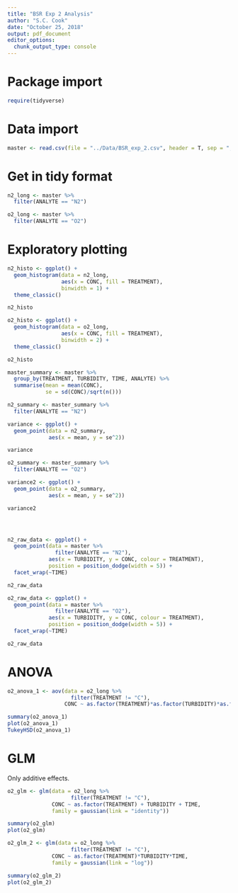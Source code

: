 ```yaml
---
title: "BSR Exp 2 Analysis"
author: "S.C. Cook"
date: "October 25, 2018"
output: pdf_document
editor_options: 
  chunk_output_type: console
---
```


# Package import


```r
require(tidyverse)
```


# Data import


```r
master <- read.csv(file = "../Data/BSR_exp_2.csv", header = T, sep = ",")
```


# Get in tidy format

```r
n2_long <- master %>%
  filter(ANALYTE == "N2")

o2_long <- master %>%
  filter(ANALYTE == "O2")
```


# Exploratory plotting

```r
n2_histo <- ggplot() +
  geom_histogram(data = n2_long,
                 aes(x = CONC, fill = TREATMENT),
                 binwidth = 1) +
  theme_classic()

n2_histo
```

```r
o2_histo <- ggplot() +
  geom_histogram(data = o2_long,
                 aes(x = CONC, fill = TREATMENT),
                 binwidth = 2) +
  theme_classic()

o2_histo
```

```r
master_summary <- master %>%
  group_by(TREATMENT, TURBIDITY, TIME, ANALYTE) %>%
  summarise(mean = mean(CONC),
            se = sd(CONC)/sqrt(n()))
```

```r
n2_summary <- master_summary %>%
  filter(ANALYTE == "N2")

variance <- ggplot() +
  geom_point(data = n2_summary,
             aes(x = mean, y = se^2))

variance

o2_summary <- master_summary %>%
  filter(ANALYTE == "O2")

variance2 <- ggplot() +
  geom_point(data = o2_summary,
             aes(x = mean, y = se^2))

variance2




n2_raw_data <- ggplot() +
  geom_point(data = master %>%
               filter(ANALYTE == "N2"),
             aes(x = TURBIDITY, y = CONC, colour = TREATMENT),
             position = position_dodge(width = 5)) +
  facet_wrap(~TIME)

n2_raw_data

o2_raw_data <- ggplot() +
  geom_point(data = master %>%
               filter(ANALYTE == "O2"),
             aes(x = TURBIDITY, y = CONC, colour = TREATMENT),
             position = position_dodge(width = 5)) +
  facet_wrap(~TIME)

o2_raw_data
```


# ANOVA

```r
o2_anova_1 <- aov(data = o2_long %>%
                    filter(TREATMENT != "C"),
                  CONC ~ as.factor(TREATMENT)*as.factor(TURBIDITY)*as.factor(TIME))

summary(o2_anova_1)
plot(o2_anova_1)
TukeyHSD(o2_anova_1)
```

# GLM

Only additive effects.

```r
o2_glm <- glm(data = o2_long %>%
                    filter(TREATMENT != "C"),
              CONC ~ as.factor(TREATMENT) + TURBIDITY + TIME,
              family = gaussian(link = "identity"))

summary(o2_glm)
plot(o2_glm)
```

```r
o2_glm_2 <- glm(data = o2_long %>%
                    filter(TREATMENT != "C"),
              CONC ~ as.factor(TREATMENT)*TURBIDITY*TIME,
              family = gaussian(link = "log"))

summary(o2_glm_2)
plot(o2_glm_2)
```



